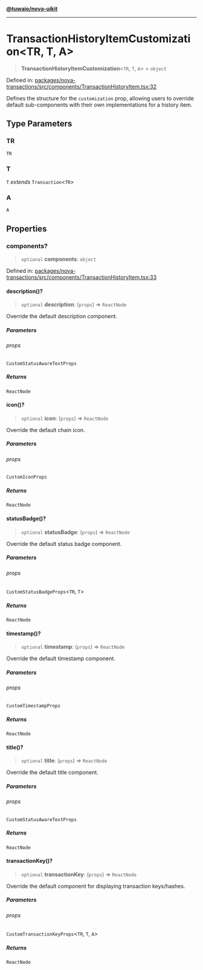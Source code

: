 [**@tuwaio/nova-uikit**](../../../README.md)

***

# TransactionHistoryItemCustomization\<TR, T, A\>

> **TransactionHistoryItemCustomization**\<`TR`, `T`, `A`\> = `object`

Defined in: [packages/nova-transactions/src/components/TransactionHistoryItem.tsx:32](https://github.com/TuwaIO/nova-uikit/blob/cdce32a6d8178b6b9f3fe71ab68cef7a7448a723/packages/nova-transactions/src/components/TransactionHistoryItem.tsx#L32)

Defines the structure for the `customization` prop, allowing users to override
default sub-components with their own implementations for a history item.

## Type Parameters

### TR

`TR`

### T

`T` *extends* `Transaction`\<`TR`\>

### A

`A`

## Properties

### components?

> `optional` **components**: `object`

Defined in: [packages/nova-transactions/src/components/TransactionHistoryItem.tsx:33](https://github.com/TuwaIO/nova-uikit/blob/cdce32a6d8178b6b9f3fe71ab68cef7a7448a723/packages/nova-transactions/src/components/TransactionHistoryItem.tsx#L33)

#### description()?

> `optional` **description**: (`props`) => `ReactNode`

Override the default description component.

##### Parameters

###### props

`CustomStatusAwareTextProps`

##### Returns

`ReactNode`

#### icon()?

> `optional` **icon**: (`props`) => `ReactNode`

Override the default chain icon.

##### Parameters

###### props

`CustomIconProps`

##### Returns

`ReactNode`

#### statusBadge()?

> `optional` **statusBadge**: (`props`) => `ReactNode`

Override the default status badge component.

##### Parameters

###### props

`CustomStatusBadgeProps`\<`TR`, `T`\>

##### Returns

`ReactNode`

#### timestamp()?

> `optional` **timestamp**: (`props`) => `ReactNode`

Override the default timestamp component.

##### Parameters

###### props

`CustomTimestampProps`

##### Returns

`ReactNode`

#### title()?

> `optional` **title**: (`props`) => `ReactNode`

Override the default title component.

##### Parameters

###### props

`CustomStatusAwareTextProps`

##### Returns

`ReactNode`

#### transactionKey()?

> `optional` **transactionKey**: (`props`) => `ReactNode`

Override the default component for displaying transaction keys/hashes.

##### Parameters

###### props

`CustomTransactionKeyProps`\<`TR`, `T`, `A`\>

##### Returns

`ReactNode`
